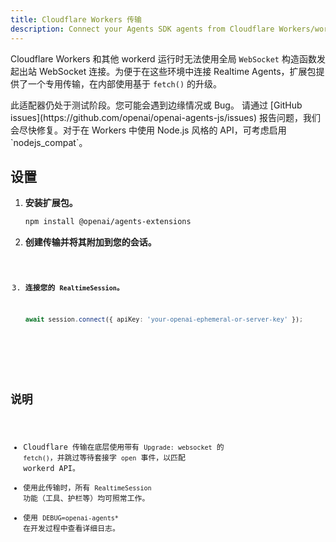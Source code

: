 ```yaml
---
title: Cloudflare Workers 传输
description: Connect your Agents SDK agents from Cloudflare Workers/workerd using a dedicated transport.
---
```



Cloudflare Workers 和其他 workerd 运行时无法使用全局 `WebSocket` 构造函数发起出站 WebSocket 连接。为便于在这些环境中连接 Realtime Agents，扩展包提供了一个专用传输，在内部使用基于 `fetch()` 的升级。

<Aside type="caution">
  此适配器仍处于测试阶段。您可能会遇到边缘情况或 Bug。 请通过 [GitHub
  issues](https://github.com/openai/openai-agents-js/issues)
  报告问题，我们会尽快修复。对于在 Workers 中使用 Node.js 风格的 API，可考虑启用
  `nodejs_compat`。
</Aside>

## 设置

<Steps>

1. **安装扩展包。**

   ```bash
   npm install @openai/agents-extensions
   ```

2. **创建传输并将其附加到您的会话。**

   <Code lang="typescript" code={cloudflareBasicExample} />

3. **连接您的 `RealtimeSession`。**

   ```typescript
   await session.connect({ apiKey: 'your-openai-ephemeral-or-server-key' });
   ```

</Steps>

## 说明

- Cloudflare 传输在底层使用带有 `Upgrade: websocket` 的 `fetch()`，并跳过等待套接字 `open` 事件，以匹配 workerd API。
- 使用此传输时，所有 `RealtimeSession` 功能（工具、护栏等）均可照常工作。
- 使用 `DEBUG=openai-agents*` 在开发过程中查看详细日志。
